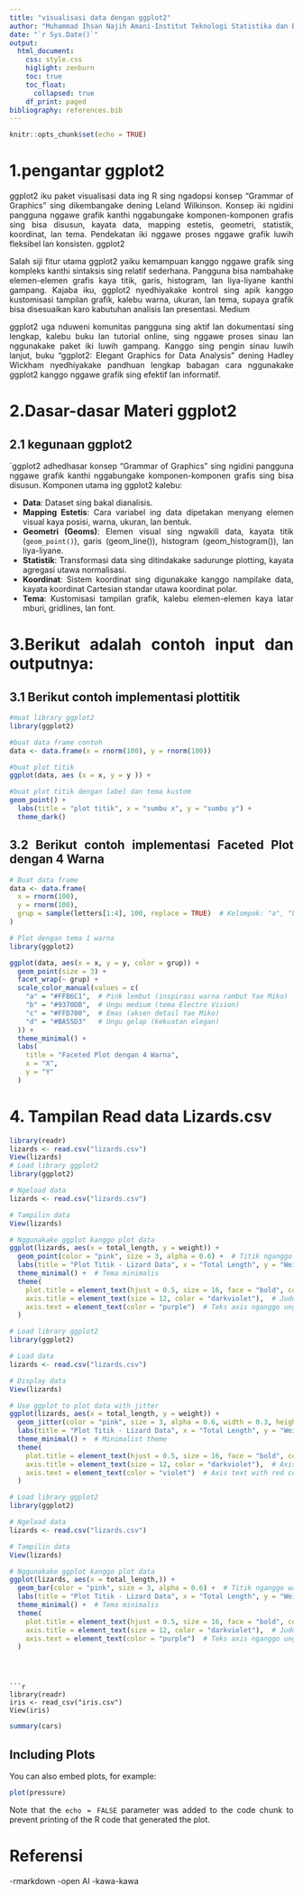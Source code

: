```yaml
---
title: "visualisasi data dengan ggplot2"
author: "Muhammad Ihsan Najih Amani-Institut Teknologi Statistika dan Bisnis Muhammadiyah Semarang"
date: "`r Sys.Date()`"
output: 
  html_document:
    css: style.css
    higlight: zenburn
    toc: true
    toc_float:
      collapsed: true
    df_print: paged
bibliography: references.bib
---
```


```{=html}
<style>
body{
text-align: justify}
</style>
```
```r
knitr::opts_chunk$set(echo = TRUE)
```

# 1.pengantar ggplot2

ggplot2 iku paket visualisasi data ing R sing ngadopsi konsep "Grammar of Graphics" sing dikembangake dening Leland Wilkinson. Konsep iki ngidini pangguna nggawe grafik kanthi nggabungake komponen-komponen grafis sing bisa disusun, kayata data, mapping estetis, geometri, statistik, koordinat, lan tema. Pendekatan iki nggawe proses nggawe grafik luwih fleksibel lan konsisten.
ggplot2

Salah siji fitur utama ggplot2 yaiku kemampuan kanggo nggawe grafik sing kompleks kanthi sintaksis sing relatif sederhana. Pangguna bisa nambahake elemen-elemen grafis kaya titik, garis, histogram, lan liya-liyane kanthi gampang. Kajaba iku, ggplot2 nyedhiyakake kontrol sing apik kanggo kustomisasi tampilan grafik, kalebu warna, ukuran, lan tema, supaya grafik bisa disesuaikan karo kabutuhan analisis lan presentasi.
Medium

ggplot2 uga nduweni komunitas pangguna sing aktif lan dokumentasi sing lengkap, kalebu buku lan tutorial online, sing nggawe proses sinau lan nggunakake paket iki luwih gampang. Kanggo sing pengin sinau luwih lanjut, buku "ggplot2: Elegant Graphics for Data Analysis" dening Hadley Wickham nyedhiyakake pandhuan lengkap babagan cara nggunakake ggplot2 kanggo nggawe grafik sing efektif lan informatif. 

# 2.Dasar-dasar Materi ggplot2
## 2.1 kegunaan ggplot2
`ggplot2 adhedhasar konsep "Grammar of Graphics" sing ngidini pangguna nggawe grafik kanthi nggabungake komponen-komponen grafis sing bisa disusun. Komponen utama ing ggplot2 kalebu:

- **Data**: Dataset sing bakal dianalisis.
- **Mapping Estetis**: Cara variabel ing data dipetakan menyang elemen visual kaya posisi, warna, ukuran, lan bentuk.
- **Geometri (Geoms)**: Elemen visual sing ngwakili data, kayata titik (`geom_point()`), garis (geom_line()), histogram (geom_histogram()), lan liya-liyane.
- **Statistik**: Transformasi data sing ditindakake sadurunge plotting, kayata agregasi utawa normalisasi.
- **Koordinat**: Sistem koordinat sing digunakake kanggo nampilake data, kayata koordinat Cartesian standar utawa koordinat polar.
- **Tema**: Kustomisasi tampilan grafik, kalebu elemen-elemen kaya latar mburi, gridlines, lan font.

#  3.Berikut adalah contoh input dan outputnya:
## 3.1 Berikut contoh implementasi plottitik
```r
#muat library ggplot2
library(ggplot2)

#buat data frame contoh
data <- data.frame(x = rnorm(100), y = rnorm(100))

#buat plot titik
ggplot(data, aes (x = x, y = y )) + 

#buat plot titik dengan label dan tema kustom
geom_point() + 
  labs(title = "plot titik", x = "sumbu x", y = "sumbu y") +
  theme_dark()

```



## 3.2 Berikut contoh implementasi Faceted Plot dengan 4 Warna
```r
# Buat data frame
data <- data.frame(
  x = rnorm(100),
  y = rnorm(100),
  grup = sample(letters[1:4], 100, replace = TRUE)  # Kelompok: "a", "b", "c", "d"
)

# Plot dengan tema 1 warna 
library(ggplot2)

ggplot(data, aes(x = x, y = y, color = grup)) +
  geom_point(size = 3) +
  facet_wrap(~ grup) +
  scale_color_manual(values = c(
    "a" = "#FFB6C1",  # Pink lembut (inspirasi warna rambut Yae Miko)
    "b" = "#9370DB",  # Ungu medium (tema Electro Vision)
    "c" = "#FFD700",  # Emas (aksen detail Yae Miko)
    "d" = "#BA55D3"   # Ungu gelap (kekuatan elegan)
  )) +
  theme_minimal() +
  labs(
    title = "Faceted Plot dengan 4 Warna",
    x = "X",
    y = "Y"
  )

```



#  4. Tampilan Read data Lizards.csv
```r
library(readr)
lizards <- read.csv("lizards.csv")
View(lizards)
# Load library ggplot2
library(ggplot2)

# Ngeload data
lizards <- read.csv("lizards.csv")

# Tampilin data
View(lizards)

# Nggunakake ggplot kanggo plot data
ggplot(lizards, aes(x = total_length, y = weight)) +
  geom_point(color = "pink", size = 3, alpha = 0.6) +  # Titik nganggo warna pink
  labs(title = "Plot Titik - Lizard Data", x = "Total Length", y = "Weight") +
  theme_minimal() +  # Tema minimalis
  theme(
    plot.title = element_text(hjust = 0.5, size = 16, face = "bold", color = "darkred"),  # Judul nganggo warna merah tua
    axis.title = element_text(size = 12, color = "darkviolet"),  # Judul sumbu nganggo ungu
    axis.text = element_text(color = "purple")  # Teks axis nganggo ungu
  )

```

```r
# Load library ggplot2
library(ggplot2)

# Load data
lizards <- read.csv("lizards.csv")

# Display data
View(lizards)

# Use ggplot to plot data with jitter
ggplot(lizards, aes(x = total_length, y = weight)) +
  geom_jitter(color = "pink", size = 3, alpha = 0.6, width = 0.3, height = 0.3) +  # Use geom_jitter to spread points
  labs(title = "Plot Titik - Lizard Data", x = "Total Length", y = "Weight") +
  theme_minimal() +  # Minimalist theme
  theme(
    plot.title = element_text(hjust = 0.5, size = 16, face = "bold", color = "darkred"),  # Title with dark red color
    axis.title = element_text(size = 12, color = "darkviolet"),  # Axis titles with dark violet color
    axis.text = element_text(color = "violet")  # Axis text with red color
  )

```

```r
# Load library ggplot2
library(ggplot2)

# Ngeload data
lizards <- read.csv("lizards.csv")

# Tampilin data
View(lizards)

# Nggunakake ggplot kanggo plot data
ggplot(lizards, aes(x = total_length,)) +
  geom_bar(color = "pink", size = 3, alpha = 0.6) +  # Titik nganggo warna pink
  labs(title = "Plot Titik - Lizard Data", x = "Total Length", y = "Weight") +
  theme_minimal() +  # Tema minimalis
  theme(
    plot.title = element_text(hjust = 0.5, size = 16, face = "bold", color = "darkred"),  # Judul nganggo warna merah tua
    axis.title = element_text(size = 12, color = "darkviolet"),  # Judul sumbu nganggo ungu
    axis.text = element_text(color = "purple")  # Teks axis nganggo ungu
  )

```
```



```r
library(readr)
iris <- read_csv("iris.csv")
View(iris)
```

```r
summary(cars)
```

## Including Plots

You can also embed plots, for example:

```r
plot(pressure)
```

Note that the `echo = FALSE` parameter was added to the code chunk to prevent printing of the R code that generated the plot.

# Referensi
-rmarkdown
-open AI
-kawa-kawa